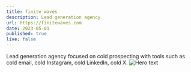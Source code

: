 ```yaml
---
title: finite waves
description: Lead generation agency
url: https://finitewaves.com
date: 2023-05-01
published: true
live: false
---
```



Lead generation agency focused on cold prospecting with tools such as cold email, cold Instagram, cold LinkedIn, cold X.
![Hero text](/images/fw/fw-landing.png)

